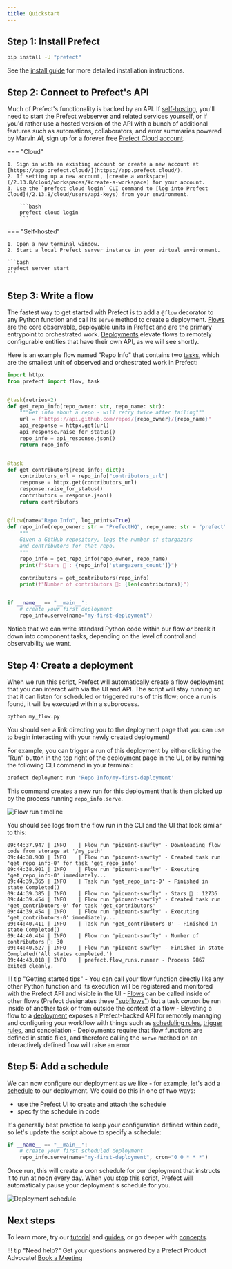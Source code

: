 ```yaml
---
title: Quickstart
---
```



## Step 1: Install Prefect

```bash
pip install -U "prefect"
```

See the [install guide](/2.13.8/getting-started/installation/) for more detailed installation instructions.

## Step 2: Connect to Prefect's API

Much of Prefect's functionality is backed by an API.
If [self-hosting](/2.13.8/guides/host/), you'll need to start the Prefect webserver and related services yourself, or if you'd rather use a hosted version of the API with a bunch of additional features such as automations, collaborators, and error summaries powered by Marvin AI, sign up for a forever free [Prefect Cloud account](/2.13.8/cloud/).

=== "Cloud"

    1. Sign in with an existing account or create a new account at [https://app.prefect.cloud/](https://app.prefect.cloud/).
    2. If setting up a new account, [create a workspace](/2.13.8/cloud/workspaces/#create-a-workspace) for your account.
    3. Use the `prefect cloud login` CLI command to [log into Prefect Cloud](/2.13.8/cloud/users/api-keys) from your environment.

        ```bash
        prefect cloud login
        ```

=== "Self-hosted"

    1. Open a new terminal window.
    2. Start a local Prefect server instance in your virtual environment.

    ```bash
    prefect server start
    ```

## Step 3: Write a flow

The fastest way to get started with Prefect is to add a `@flow` decorator to any Python function and call its `serve` method to create a deployment. [Flows](/2.13.8/concepts/flows/) are the core observable, deployable units in Prefect and are the primary entrypoint to orchestrated work. [Deployments](/2.13.8/concepts/deployments/) elevate flows to remotely configurable entities that have their own API, as we will see shortly.

Here is an example flow named "Repo Info" that contains two [tasks](/2.13.8/concepts/tasks/), which are the smallest unit of observed and orchestrated work in Prefect:

```python title="my_flow.py"
import httpx
from prefect import flow, task


@task(retries=2)
def get_repo_info(repo_owner: str, repo_name: str):
    """Get info about a repo - will retry twice after failing"""
    url = f"https://api.github.com/repos/{repo_owner}/{repo_name}"
    api_response = httpx.get(url)
    api_response.raise_for_status()
    repo_info = api_response.json()
    return repo_info


@task
def get_contributors(repo_info: dict):
    contributors_url = repo_info["contributors_url"]
    response = httpx.get(contributors_url)
    response.raise_for_status()
    contributors = response.json()
    return contributors


@flow(name="Repo Info", log_prints=True)
def repo_info(repo_owner: str = "PrefectHQ", repo_name: str = "prefect"):
    """
    Given a GitHub repository, logs the number of stargazers
    and contributors for that repo.
    """
    repo_info = get_repo_info(repo_owner, repo_name)
    print(f"Stars 🌠 : {repo_info['stargazers_count']}")

    contributors = get_contributors(repo_info)
    print(f"Number of contributors 👷: {len(contributors)}")


if __name__ == "__main__":
    # create your first deployment
    repo_info.serve(name="my-first-deployment")
```

Notice that we can write standard Python code within our flow _or_ break it down into component tasks, depending on the level of control and observability we want.

## Step 4: Create a deployment

When we run this script, Prefect will automatically create a flow deployment that you can interact with via the UI and API. The script will stay running so that it can listen for scheduled or triggered runs of this flow; once a run is found, it will be executed within a subprocess.

```bash
python my_flow.py
```

You should see a link directing you to the deployment page that you can use to begin interacting with your newly created deployment!

For example, you can trigger a run of this deployment by either clicking the "Run" button in the top right of the deployment page in the UI, or by running the following CLI command in your terminal:

```bash
prefect deployment run 'Repo Info/my-first-deployment'  
```

This command creates a new run for this deployment that is then picked up by the process running `repo_info.serve`.

![Flow run timeline](/2.13.8/img/ui/flow-run-diagram.png)

You should see logs from the flow run in the CLI and the UI that look similar to this:

```{.output .no-copy}
09:44:37.947 | INFO    | Flow run 'piquant-sawfly' - Downloading flow code from storage at '/my_path'
09:44:38.900 | INFO    | Flow run 'piquant-sawfly' - Created task run 'get_repo_info-0' for task 'get_repo_info'
09:44:38.901 | INFO    | Flow run 'piquant-sawfly' - Executing 'get_repo_info-0' immediately...
09:44:39.365 | INFO    | Task run 'get_repo_info-0' - Finished in state Completed()
09:44:39.385 | INFO    | Flow run 'piquant-sawfly' - Stars 🌠 : 12736
09:44:39.454 | INFO    | Flow run 'piquant-sawfly' - Created task run 'get_contributors-0' for task 'get_contributors'
09:44:39.454 | INFO    | Flow run 'piquant-sawfly' - Executing 'get_contributors-0' immediately...
09:44:40.411 | INFO    | Task run 'get_contributors-0' - Finished in state Completed()
09:44:40.414 | INFO    | Flow run 'piquant-sawfly' - Number of contributors 👷: 30
09:44:40.527 | INFO    | Flow run 'piquant-sawfly' - Finished in state Completed('All states completed.')
09:44:43.018 | INFO    | prefect.flow_runs.runner - Process 9867 exited cleanly.
```

!!! tip "Getting started tips"
    - You can call your flow function directly like any other Python function and its execution will be registered and monitored with the Prefect API and visible in the UI
    - [Flows](/2.13.8/concepts/flows) can be called inside of other flows (Prefect designates these ["subflows"](/2.13.8/concepts/flows/#composing-flows)) but a task _cannot_ be run inside of another task or from outside the context of a flow
    - Elevating a flow to a [deployment](/2.13.8/concepts/deployments/) exposes a Prefect-backed API for remotely managing and configuring your workflow with things such as [scheduling rules](/2.13.8/concepts/schedules/), [trigger rules](/2.13.8/cloud/automations/), and cancellation
    - Deployments require that flow functions are defined in static files, and therefore calling the `serve` method on an interactively defined flow will raise an error

## Step 5: Add a schedule

We can now configure our deployment as we like - for example, let's add a [schedule](/2.13.8/concepts/schedules/) to our deployment.  We could do this in one of two ways:

- use the Prefect UI to create and attach the schedule
- specify the schedule in code

It's generally best practice to keep your configuration defined within code, so let's update the script above to specify a schedule:

```python
if __name__ == "__main__":
    # create your first scheduled deployment
    repo_info.serve(name="my-first-deployment", cron="0 0 * * *")
```

Once run, this will create a cron schedule for our deployment that instructs it to run at noon every day. When you stop this script, Prefect will automatically pause your deployment's schedule for you.

![Deployment schedule](/2.13.8/img/ui/deployment-cron-schedule.png)

## Next steps

To learn more, try our [tutorial](/2.13.8/tutorial) and [guides](/2.13.8/guides), or go deeper with [concepts](/2.13.8/concepts).

!!! tip "Need help?"
    Get your questions answered by a Prefect Product Advocate! [Book a Meeting](https://calendly.com/prefect-experts/prefect-product-advocates?utm_campaign=prefect_docs_cloud&utm_content=prefect_docs&utm_medium=docs&utm_source=docs)
